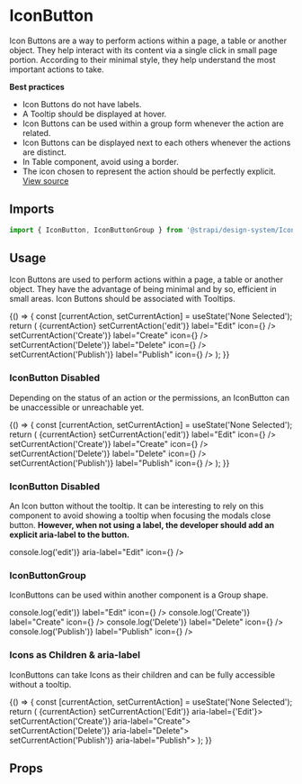 <!--- IconButton.stories.mdx --->




<Meta title="Design System/Components/IconButton" component={IconButton} />

# IconButton

Icon Buttons are a way to perform actions within a page, a table or another object. They help interact with its content via a single click in small page portion. According to their minimal style, they help understand the most important actions to take.

**Best practices**

- Icon Buttons do not have labels.
- A Tooltip should be displayed at hover.
- Icon Buttons can be used within a group form whenever the action are related.
- Icon Buttons can be displayed next to each others whenever the actions are distinct.
- In Table component, avoid using a border.
- The icon chosen to represent the action should be perfectly explicit.
  [View source](https://github.com/strapi/design-system/tree/main/packages/strapi-design-system/src/IconButton)

## Imports

```js
import { IconButton, IconButtonGroup } from '@strapi/design-system/IconButton';
```

## Usage

Icon Buttons are used to perform actions within a page, a table or another object. They have the advantage of being minimal and by so, efficient in small areas. Icon Buttons should be associated with Tooltips.

<Canvas>
  <Story name="base">
    {() => {
      const [currentAction, setCurrentAction] = useState('None Selected');
      return (
        <Box padding={7}>
          <Box paddingBottom={3}>
            <Typography>{currentAction}</Typography>
          </Box>
          <Flex>
            <IconButton onClick={() => setCurrentAction('edit')} label="Edit" icon={<Pencil />} />
            <IconButton onClick={() => setCurrentAction('Create')} label="Create" icon={<Plus />} />
            <IconButton onClick={() => setCurrentAction('Delete')} label="Delete" icon={<Trash />} />
            <IconButton onClick={() => setCurrentAction('Publish')} label="Publish" icon={<Play />} />
          </Flex>
        </Box>
      );
    }}
  </Story>
</Canvas>

### IconButton Disabled

Depending on the status of an action or the permissions, an IconButton can be unaccessible or unreachable yet.

<Canvas>
  <Story name="disabled">
    {() => {
      const [currentAction, setCurrentAction] = useState('None Selected');
      return (
        <Box padding={7}>
          <Box paddingBottom={3}>
            <Typography>{currentAction}</Typography>
          </Box>
          <Flex>
            <IconButton disabled onClick={() => setCurrentAction('edit')} label="Edit" icon={<Pencil />} />
            <IconButton disabled onClick={() => setCurrentAction('Create')} label="Create" icon={<Plus />} />
            <IconButton disabled onClick={() => setCurrentAction('Delete')} label="Delete" icon={<Trash />} />
            <IconButton disabled onClick={() => setCurrentAction('Publish')} label="Publish" icon={<Play />} />
          </Flex>
        </Box>
      );
    }}
  </Story>
</Canvas>

### IconButton Disabled

An Icon button without the tooltip. It can be interesting to rely on this component to avoid showing a tooltip when focusing the modals close button. **However, when not using a label, the developer should add an explicit aria-label to the button.**

<Canvas>
  <Story name="without tooltip">
    <Box padding={7}>
      <IconButton onClick={() => console.log('edit')} aria-label="Edit" icon={<Pencil />} />
    </Box>
  </Story>
</Canvas>

### IconButtonGroup

IconButtons can be used within another component is a Group shape.

<Canvas>
  <Story name="group">
    <Box padding={7}>
      <IconButtonGroup>
        <IconButton onClick={() => console.log('edit')} label="Edit" icon={<Pencil />} />
        <IconButton onClick={() => console.log('Create')} label="Create" icon={<Plus />} />
        <IconButton onClick={() => console.log('Delete')} label="Delete" icon={<Trash />} />
        <IconButton onClick={() => console.log('Publish')} label="Publish" icon={<Play />} />
      </IconButtonGroup>
    </Box>
  </Story>
</Canvas>

### Icons as Children & aria-label

IconButtons can take Icons as their children and can be fully accessible without a tooltip.

<Canvas>
  <Story name="children">
    {() => {
      const [currentAction, setCurrentAction] = useState('None Selected');
      return (
        <Box padding={7}>
          <Box paddingBottom={3}>
            <Typography>{currentAction}</Typography>
          </Box>
          <Flex>
            <IconButton onClick={() => setCurrentAction('Edit')} aria-label={'Edit'}>
              <Pencil />
            </IconButton>
            <IconButton onClick={() => setCurrentAction('Create')} aria-label="Create">
              <Plus />
            </IconButton>
            <IconButton onClick={() => setCurrentAction('Delete')} aria-label="Delete">
              <Trash />
            </IconButton>
            <IconButton onClick={() => setCurrentAction('Publish')} aria-label="Publish">
              <Play />
            </IconButton>
          </Flex>
        </Box>
      );
    }}
  </Story>
</Canvas>

## Props

<ArgsTable of={IconButton} />

